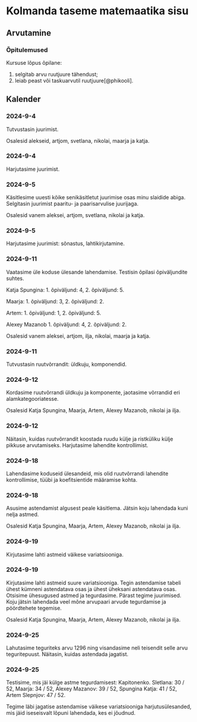 []{#sessions}

# Kolmanda taseme matemaatika sisu

## Arvutamine

### Õpitulemused

\multicolsbegin

Kursuse lõpus õpilane:

1. selgitab arvu ruutjuure tähendust;
2. leiab peast või taskuarvutil ruutjuure[@phikooli].

\multicolsend

## Kalender

### 2024-9-4

Tutvustasin juurimist.

Osalesid alekseid, artjom, svetlana, nikolai, maarja ja katja.

### 2024-9-4

Harjutasime juurimist.

### 2024-9-5

Käsitlesime uuesti kõike senikäsitletut juurimise osas minu slaidide abiga. Selgitasin juurimist paaritu- ja paarisarvulise juurijaga.

Osalesid vanem aleksei, artjom, svetlana, nikolai ja katja.

### 2024-9-5

Harjutasime juurimist: sõnastus, lahtikirjutamine.

### 2024-9-11

Vaatasime üle koduse ülesande lahendamise. Testisin õpilasi õpiväljundite suhtes.

Katja Spungina:
1. õpiväljund: 4,
2. õpiväljund: 5.

Maarja:
1. õpiväljund: 3,
2. õpiväljund: 2.

Artem:
1. õpiväljund: 1,
2. õpiväljund: 5.

Alexey Mazanob
1. õpiväljund: 4,
2. õpiväljund: 2.

Osalesid vanem aleksei, artjom, ilja, nikolai, maarja ja katja.

### 2024-9-11

Tutvustasin ruutvõrrandit: üldkuju, komponendid.

### 2024-9-12

Kordasime ruutvõrrandi üldkuju ja komponente, jaotasime võrrandid eri alamkategooriatesse.

Osalesid Katja Spungina, Maarja, Artem, Alexey Mazanob, nikolai ja ilja.

### 2024-9-12

Näitasin, kuidas ruutvõrrandit koostada ruudu külje ja ristküliku külje pikkuse arvutamiseks. Harjutasime lahendite kontrollimist.

### 2024-9-18

Lahendasime koduseid ülesandeid, mis olid ruutvõrrandi lahendite kontrollimise, tüübi ja koefitsientide määramise kohta.

### 2024-9-18

Asusime astendamist algusest peale käsitlema. Jätsin koju lahendada kuni nelja astmed.

Osalesid Katja Spungina, Maarja, Artem, Alexey Mazanob, nikolai ja ilja.

### 2024-9-19

Kirjutasime lahti astmeid väikese variatsiooniga.

### 2024-9-19

Kirjutasime lahti astmeid suure variatsiooniga. Tegin astendamise tabeli ühest kümneni astendatava osas ja ühest üheksani astendatava osas. Otsisime ühesugused astmed ja tegurdasime. Pärast tegime juurimised. Koju jätsin lahendada veel mõne arvupaari arvude tegurdamise ja pöördtehete tegemise.

Osalesid Katja Spungina, Maarja, Artem, Alexey Mazanob, nikolai ja ilja.

### 2024-9-25

Lahutasime teguriteks arvu 1296 ning visandasime neli teisendit selle arvu teguritepuust. Näitasin, kuidas astendada jagatist.

### 2024-9-25

Testisime, mis jäi külge astme tegurdamisest:
Kapitonenko. Sletlana: 30 / 52,
Maarja: 34 / 52,
Alexey Mazanov: 39 / 52,
Spungina Katja: 41 / 52,
Artem Slepnjov: 47 / 52.

Tegime läbi jagatise astendamise väikese variatsiooniga harjutusülesanded, mis jäid iseseisvalt lõpuni lahendada, kes ei jõudnud.
